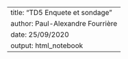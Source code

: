 ---
title: "TD5 Enquete et sondage"
author: Paul-Alexandre Fourrière
date: 25/09/2020
output: html_notebook
---